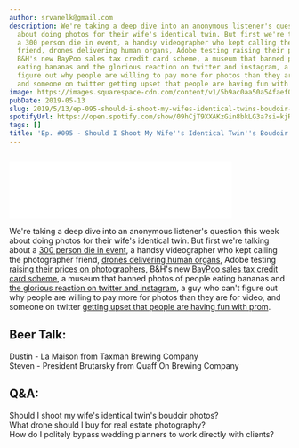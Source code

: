 ```yaml
---
author: srvanelk@gmail.com
description: We're taking a deep dive into an anonymous listener's question this week
  about doing photos for their wife's identical twin. But first we're talking about
  a 300 person die in event, a handsy videographer who kept calling the photographer
  friend, drones delivering human organs, Adobe testing raising their prices on photographers,
  B&H's new BayPoo sales tax credit card scheme, a museum that banned photos of people
  eating bananas and the glorious reaction on twitter and instagram, a guy who can't
  figure out why people are willing to pay more for photos than they are for video,
  and someone on twitter getting upset that people are having fun with prom.
image: https://images.squarespace-cdn.com/content/v1/5b9ac0aa50a54faef024c950/1557772359073-1YH72DCP60LQCTR5SPED/WEDDING-9_SQUARE.jpg?format=original
pubDate: 2019-05-13
slug: 2019/5/13/ep-095-should-i-shoot-my-wifes-identical-twins-boudoir-photos
spotifyUrl: https://open.spotify.com/show/09hCjT9XXAKzGin8bkLG3a?si=kjRZvQ1JTb6Ov3HVzSSlWA
tags: []
title: 'Ep. #095 - Should I Shoot My Wife''s Identical Twin''s Boudoir Photos?'
---
```


<figure>
  <img src="https://images.squarespace-cdn.com/content/v1/5b9ac0aa50a54faef024c950/1557772359073-1YH72DCP60LQCTR5SPED/WEDDING-9_SQUARE.jpg?format=original" alt="" />
</figure>
<iframe class="embedly-embed" src="//cdn.embedly.com/widgets/media.html?src=https%3A%2F%2Fanchor.fm%2Fweddingphotohangover%2Fembed%2Fepisodes%2FEp--095---Should-I-Shoot-My-Wifes-Identical-Twins-Boudoir-Photos-e410u7&url=https%3A%2F%2Fanchor.fm%2Fweddingphotohangover%2Fepisodes%2FEp--095---Should-I-Shoot-My-Wifes-Identical-Twins-Boudoir-Photos-e410u7&image=https%3A%2F%2Fs3-us-west-2.amazonaws.com%2Fanchor-generated-image-bank%2Fproduction%2Fpodcast_uploaded_episode400%2F805714%2F805714-1557772118522-db3c5320c71c.jpg&key=61d05c9d54e8455ea7a9677c366be814&type=text%2Fhtml&schema=anchor&wmode=opaque" width="400" height="102" scrolling="no" frameborder="0" allow="autoplay; fullscreen" allowfullscreen="true"></iframe>

We're taking a deep dive into an anonymous listener's question this week about doing photos for their wife's identical twin. But first we're talking about a [300 person die in event](https://www.eveningtimes.co.uk/news/17602529.around-300-extinction-rebellion-activists-collapse-in-kelvingrove-art-gallery/), a handsy videographer who kept calling the photographer friend, [drones delivering human organs](https://www.facebook.com/watch/?v=573203126507028), Adobe testing [raising their prices on photographers](https://www.theverge.com/2019/5/2/18526985/adobe-creative-cloud-lightroom-photoshop-plan-price-hike), B&H's new [BayPoo sales tax credit card scheme](https://www.bhphotovideo.com/l/save-instantly?utm_medium=Email%201722863&utm_campaign=CustomerService&utm_source=Payboo-No-Tax%20190509&utm_content=Retail&utm_term=payboo-save-instantly&encEmail=0DC8D31ED728D0EDF4DACC5947D610458C0DDF9D7A89D0C0235F3E4BCEB427B6), a museum that banned photos of people eating bananas and [the glorious reaction on twitter and instagram](https://news.sky.com/story/poland-museum-bans-obscene-banana-artwork-drawing-ridicule-11706891), a guy who can't figure out why people are willing to pay more for photos than they are for video, and someone on twitter [getting upset that people are having fun with prom](https://twitter.com/rachel_girdler/status/1126109365474349057).

## Beer Talk:  
Dustin - La Maison from Taxman Brewing Company  
Steven - President Brutarsky from Quaff On Brewing Company

## Q&A:  
Should I shoot my wife's identical twin's boudoir photos?  
What drone should I buy for real estate photography?  
How do I politely bypass wedding planners to work directly with clients?